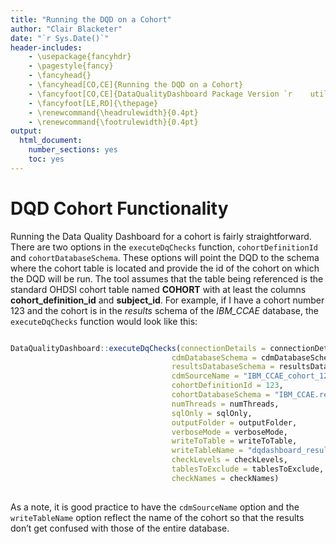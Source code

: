 ```yaml
---
title: "Running the DQD on a Cohort"
author: "Clair Blacketer"
date: "`r Sys.Date()`"
header-includes:
    - \usepackage{fancyhdr}
    - \pagestyle{fancy}
    - \fancyhead{}
    - \fancyhead[CO,CE]{Running the DQD on a Cohort}
    - \fancyfoot[CO,CE]{DataQualityDashboard Package Version `r    utils::packageVersion("DataQualityDashboard")`}
    - \fancyfoot[LE,RO]{\thepage}
    - \renewcommand{\headrulewidth}{0.4pt}
    - \renewcommand{\footrulewidth}{0.4pt}
output:
  html_document:
    number_sections: yes
    toc: yes
---
```


<!--
%\VignetteEngine{knitr::knitr}
%\VignetteIndexEntry{Running the DQD on a Cohort}
-->

# DQD Cohort Functionality

Running the Data Quality Dashboard for a cohort is fairly straightforward. There are two options in the `executeDqChecks` function, `cohortDefinitionId` and `cohortDatabaseSchema`. These options will point the DQD to the schema where the cohort table is located and provide the id of the cohort on which the DQD will be run. The tool assumes that the table being referenced is the standard OHDSI cohort table named **COHORT** with at least the columns **cohort_definition_id** and **subject_id**. For example, if I have a cohort number 123 and the cohort is in the *results* schema of the *IBM_CCAE* database, the `executeDqChecks` function would look like this:

  ```r
  
  DataQualityDashboard::executeDqChecks(connectionDetails = connectionDetails, 
                                      cdmDatabaseSchema = cdmDatabaseSchema, 
                                      resultsDatabaseSchema = resultsDatabaseSchema,
                                      cdmSourceName = "IBM_CCAE_cohort_123",
                                      cohortDefinitionId = 123,
                                      cohortDatabaseSchema = "IBM_CCAE.results"
                                      numThreads = numThreads,
                                      sqlOnly = sqlOnly, 
                                      outputFolder = outputFolder, 
                                      verboseMode = verboseMode,
                                      writeToTable = writeToTable,
                                      writeTableName = "dqdashboard_results_123",
                                      checkLevels = checkLevels,
                                      tablesToExclude = tablesToExclude,
                                      checkNames = checkNames)
                                      
 ``` 
 
 As a note, it is good practice to have the `cdmSourceName` option and the `writeTableName` option reflect the name of the cohort so that the results don't get confused with those of the entire database.